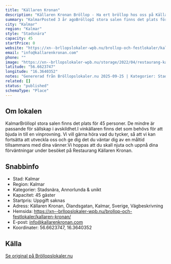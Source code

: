```yaml
---
title: "Källaren Kronan"
description: "Källaren Kronan Bröllop - Ha ert bröllop hos oss på Källaren Kronan. Se vår fina Bröllopslokal. Skicka gärna en förfrågan så hjälper vi Er!"
summary: "KalmarPosted 3 år agoBröllopI stora salen finns det plats för 45 personer. De mindre är passande för sällskap i avskildhet.I vinkällaren finns det som behövs för att bjuda in till en vinprovning. Vi…"
city: "Kalmar"
region: "Kalmar"
style: "Stadsnära"
capacity: 45
startPrice: 0
website: "https://xn--brllopslokaler-wpb.nu/brollop-och-festlokaler/kallaren-kronan/"
email: "info@kallarenkronan.com"
phone: ""
image: "https://xn--brllopslokaler-wpb.nu/storage/2022/04/restaurang-kallaren-kronan-nbrollopslokal-kalmar-1.webp"
latitude: "56.6623747"
longitude: "16.3640352"
notes: "Genererad från Bröllopslokaler.nu 2025-09-25 | Kategorier: Stadsnära, Annorlunda & unikt"
related: []
status: "published"
schemaType: "Place"
---
```


## Om lokalen

KalmarBröllopI stora salen finns det plats för 45 personer. De mindre är passande för sällskap i avskildhet.I vinkällaren finns det som behövs för att bjuda in till en vinprovning. Vi vill gärna höra vad du tycker, så att vi kan fortsätta att utveckla oss och ge dig det du väntar dig av en måltid tillsammans med dina vänner.Vi hoppas att du skall njuta och uppnå dina förväntningar under besöket på Restaurang Källaren Kronan.

## Snabbinfo

- Stad: Kalmar
- Region: Kalmar
- Kategorier: Stadsnära, Annorlunda & unikt
- Kapacitet: 45 gäster
- Startpris: Uppgift saknas
- Adress: Källaren Kronan, Ölandsgatan, Kalmar, Sverige, Vägbeskrivning
- Hemsida: https://xn--brllopslokaler-wpb.nu/brollop-och-festlokaler/kallaren-kronan/
- E-post: info@kallarenkronan.com
- Koordinater: 56.6623747, 16.3640352

## Källa

[Se original på Bröllopslokaler.nu](https://xn--brllopslokaler-wpb.nu/brollop-och-festlokaler/kallaren-kronan/)
